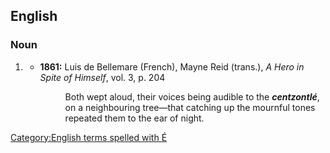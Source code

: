 ==English==

===Noun===
{{head|en|noun}}

# {{lb|en|very|_|rare}} {{alternative spelling of|centzontle|lang=en}}
#* '''1861:''' Luis de Bellemare (French), Mayne Reid (trans.), ''A Hero in Spite of Himself'', vol. 3, p. 204
#*: Both wept aloud, their voices being audible to the '''''centzontlé''''', on a neighbouring tree—that catching up the mournful tones repeated them to the ear of night.

[[Category:English terms spelled with É]]